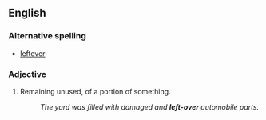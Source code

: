 ==English==
===Alternative spelling===
*[[leftover]]

===Adjective===
{{en-adj|-}}
# Remaining unused, of a portion of something.
#: ''The yard was filled with damaged and '''left-over''' automobile parts.''